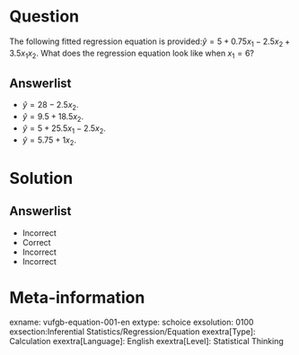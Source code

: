 Question
========
  
The following fitted regression equation is provided:$\hat{y}=5+0.75x_{1}-2.5x_{2}+3.5x_{1}x_{2}$. What does the regression equation look like when $x_{1}=6$?


Answerlist
----------
* $\hat{y}=28-2.5x_{2}$.
* $\hat{y}=9.5+18.5x_{2}$.
* $\hat{y}=5+25.5x_{1}-2.5x_{2}$.
* $\hat{y}=5.75+1x_{2}$.

Solution
========

Answerlist
----------
* Incorrect
* Correct
* Incorrect
* Incorrect

Meta-information
================
exname: vufgb-equation-001-en
extype: schoice
exsolution: 0100
exsection:Inferential Statistics/Regression/Equation
exextra[Type]: Calculation
exextra[Language]: English
exextra[Level]: Statistical Thinking
